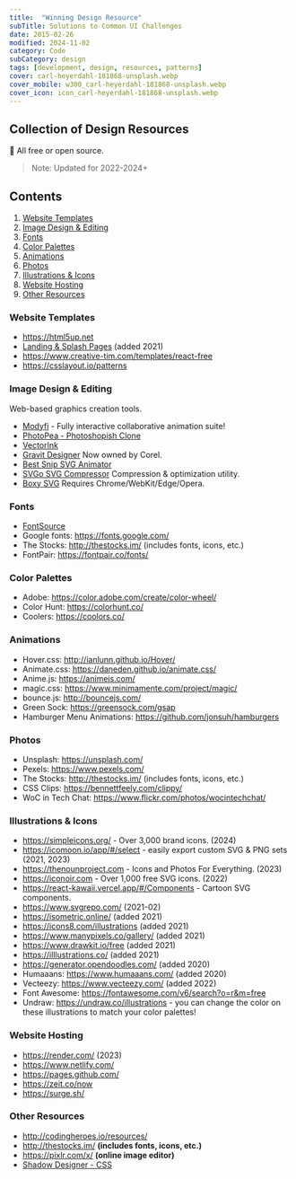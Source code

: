 ---
title:  "Winning Design Resource"
subTitle: Solutions to Common UI Challenges
date: 2015-02-26
modified: 2024-11-02
category: Code
subCategory: design
tags: [development, design, resources, patterns]
cover: carl-heyerdahl-181868-unsplash.webp
cover_mobile: w300_carl-heyerdahl-181868-unsplash.webp
cover_icon: icon_carl-heyerdahl-181868-unsplash.webp
---

## Collection of Design Resources

🎉 All free or open source.

> Note: Updated for 2022-2024+

## Contents

1. [Website Templates](#website-templates)
2. [Image Design & Editing](#image-design--editing)
3. [Fonts](#fonts)
4. [Color Palettes](#color-palettes)
5. [Animations](#animations)
6. [Photos](#photos)
7. [Illustrations & Icons](#illustrations-icons)
8. [Website Hosting](#website-hosting)
9. [Other Resources](#other-resources)

### Website Templates

* https://html5up.net
* [Landing & Splash Pages](https://github.com/nordicgiant2/awesome-landing-page) (added 2021)
* https://www.creative-tim.com/templates/react-free
* https://csslayout.io/patterns

### Image Design & Editing

Web-based graphics creation tools.

* [Modyfi](https://app.modyfi.com/) - Fully interactive collaborative animation suite!
* [PhotoPea - Photoshopish Clone](https://www.photopea.com/)
* [VectorInk](https://vectorink.io/app/)
* [Gravit Designer](https://designer.gravit.io/) Now owned by Corel.
* [Best Snip SVG Animator](https://bestsnip.com/svg_animation/)
* [SVGo SVG Compressor](https://jakearchibald.github.io/svgomg/) Compression & optimization utility.
* [Boxy SVG](https://boxy-svg.com/) Requires Chrome/WebKit/Edge/Opera.

### Fonts

* [FontSource](https://fontsource.org)
* Google fonts: https://fonts.google.com/
* The Stocks: http://thestocks.im/ (includes fonts, icons, etc.)
* FontPair: https://fontpair.co/fonts/

### Color Palettes

* Adobe: https://color.adobe.com/create/color-wheel/
* Color Hunt: https://colorhunt.co/
* Coolers: https://coolors.co/

### Animations

* Hover.css: http://ianlunn.github.io/Hover/
* Animate.css: https://daneden.github.io/animate.css/
* Anime.js: https://animejs.com/
* magic.css: https://www.minimamente.com/project/magic/
* bounce.js: http://bouncejs.com/
* Green Sock: https://greensock.com/gsap
* Hamburger Menu Animations: https://github.com/jonsuh/hamburgers

### Photos

* Unsplash: https://unsplash.com/
* Pexels: https://www.pexels.com/
* The Stocks: http://thestocks.im/ (includes fonts, icons, etc.)
* CSS Clips: https://bennettfeely.com/clippy/
* WoC in Tech Chat: https://www.flickr.com/photos/wocintechchat/

### Illustrations & Icons

* https://simpleicons.org/ - Over 3,000 brand icons. (2024)
* https://icomoon.io/app/#/select - easily export custom SVG & PNG sets (2021, 2023)
* https://thenounproject.com - Icons and Photos For Everything. (2023)
* https://iconoir.com - Over 1,000 free SVG icons. (2022)
* https://react-kawaii.vercel.app/#/Components - Cartoon SVG components.
* https://www.svgrepo.com/ (2021-02)
* https://isometric.online/ (added 2021)
* https://icons8.com/illustrations (added 2021)
* https://www.manypixels.co/gallery/ (added 2021)
* https://www.drawkit.io/free (added 2021)
* https://illlustrations.co/ (added 2021)
* https://generator.opendoodles.com/ (added 2020)
* Humaaans: https://www.humaaans.com/ (added 2020)
* Vecteezy: https://www.vecteezy.com/ (added 2022)
* Font Awesome: https://fontawesome.com/v6/search?o=r&m=free
* Undraw: https://undraw.co/illustrations  - you can change the color on these illustrations to match your color palettes!

### Website Hosting

* https://render.com/ (2023)
* https://www.netlify.com/
* https://pages.github.com/
* https://zeit.co/now
* https://surge.sh/

### Other Resources

* http://codingheroes.io/resources/
* http://thestocks.im/ **(includes fonts, icons, etc.)**
* https://pixlr.com/x/ **(online image editor)**
* [Shadow Designer - CSS](https://brumm.af/shadows)

